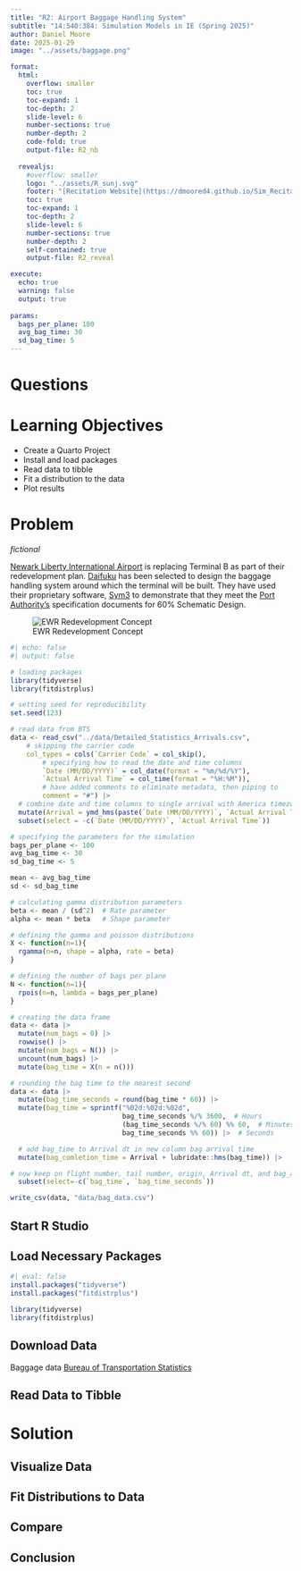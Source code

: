 ```yaml
---
title: "R2: Airport Baggage Handling System"
subtitle: "14:540:384: Simulation Models in IE (Spring 2025)"
author: Daniel Moore
date: 2025-01-29
image: "../assets/baggage.png"

format:
  html:
    overflow: smaller
    toc: true
    toc-expand: 1
    toc-depth: 2
    slide-level: 6
    number-sections: true
    number-depth: 2
    code-fold: true
    output-file: R2_nb
    
  revealjs:
    #overflow: smaller
    logo: "../assets/R_sunj.svg"
    footer: "[Recitation Website](https://dmoored4.github.io/Sim_Recitation_Sp2025/)"
    toc: true
    toc-expand: 1
    toc-depth: 2
    slide-level: 6
    number-sections: true
    number-depth: 2
    self-contained: true
    output-file: R2_reveal

execute:
  echo: true
  warning: false
  output: true
  
params:
  bags_per_plane: 100
  avg_bag_time: 30
  sd_bag_time: 5
---
```


# Questions {.unnumbered}

# Learning Objectives {.unnumbered}

-   Create a Quarto Project
-   Install and load packages
-   Read data to tibble
-   Fit a distribution to the data
-   Plot results

# Problem

*fictional*

[Newark Liberty International Airport](https://www.newarkairport.com) is replacing Terminal B as part of their redevelopment plan. [Daifuku](https://daifukuatec.com) has been selected to design the baggage handling system around which the terminal will be built. They have used their proprietary software, [Sym3](https://daifukuatec.com/blog/sym3) to demonstrate that they meet the [Port Authority's](https://www.panynj.gov/port-authority/en/index.html) specification documents for 60% Schematic Design.

![EWR Redevelopment Concept](../assets/ewr_redevelopment.png)

```r
#| echo: false
#| output: false

# loading packages
library(tidyverse)
library(fitdistrplus)

# setting seed for reproducibility
set.seed(123)

# read data from BTS
data <- read_csv("../data/Detailed_Statistics_Arrivals.csv", 
    # skipping the carrier code
    col_types = cols(`Carrier Code` = col_skip(),
        # specifying how to read the date and time columns
        `Date (MM/DD/YYYY)` = col_date(format = "%m/%d/%Y"), 
        `Actual Arrival Time` = col_time(format = "%H:%M")),
        # have added comments to eliminate metadata, then piping to
        comment = "#") |>
  # combine date and time columns to single arrival with America timezone
  mutate(Arrival = ymd_hms(paste(`Date (MM/DD/YYYY)`, `Actual Arrival Time`), tz = "America/New_York")) |>
  subset(select = -c(`Date (MM/DD/YYYY)`, `Actual Arrival Time`))

# specifying the parameters for the simulation
bags_per_plane <- 100
avg_bag_time <- 30
sd_bag_time <- 5

mean <- avg_bag_time
sd <- sd_bag_time

# calculating gamma distribution parameters
beta <- mean / (sd^2)  # Rate parameter
alpha <- mean * beta   # Shape parameter

# defining the gamma and poisson distributions
X <- function(n=1){
  rgamma(n=n, shape = alpha, rate = beta)
}

# defining the number of bags per plane
N <- function(n=1){
  rpois(n=n, lambda = bags_per_plane)
}

# creating the data frame
data <- data |>
  mutate(num_bags = 0) |>
  rowwise() |>
  mutate(num_bags = N()) |>
  uncount(num_bags) |>
  mutate(bag_time = X(n = n()))

# rounding the bag time to the nearest second
data <- data |>
  mutate(bag_time_seconds = round(bag_time * 60)) |> 
  mutate(bag_time = sprintf("%02d:%02d:%02d", 
                            bag_time_seconds %/% 3600,  # Hours
                            (bag_time_seconds %/% 60) %% 60,  # Minutes
                            bag_time_seconds %% 60)) |>  # Seconds

  # add bag_time to Arrival dt in new column bag arrival time
  mutate(bag_comletion_time = Arrival + lubridate::hms(bag_time)) |>

# now keep on flight number, tail number, origin, Arrival dt, and bag_arrival_time
  subset(select=-c(`bag_time`, `bag_time_seconds`))

write_csv(data, "data/bag_data.csv")
```

## Start R Studio

## Load Necessary Packages

```r
#| eval: false
install.packages("tidyverse")
install.packages("fitdistrplus")

library(tidyverse)
library(fitdistrplus)
```

## Download Data

Baggage data [Bureau of Transportation Statistics](https://www.transtats.bts.gov/ontime/arrivals.aspx)

## Read Data to Tibble

# Solution

## Visualize Data

## Fit Distributions to Data

## Compare 

## Conclusion

## 
